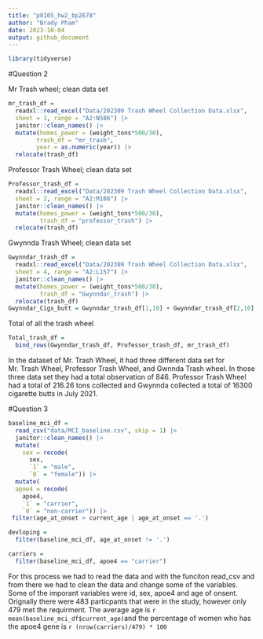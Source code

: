 ```yaml
---
title: "p8105_hw2_bp2678"
author: "Brady Pham"
date: 2023-10-04
output: github_document
---
```

```r
library(tidyverse)

```


#Question 2

Mr Trash wheel; clean data set 

```r
mr_trash_df = 
  readxl::read_excel("Data/202309 Trash Wheel Collection Data.xlsx", 
  sheet = 1, range = "A2:N586") |>
  janitor::clean_names() |>
  mutate(homes_power = (weight_tons*500/30),
        trash_df = "mr_trash", 
        year = as.numeric(year)) |>
  relocate(trash_df)
```

Professor Trash Wheel; clean data set 

```r
Professor_trash_df = 
  readxl::read_excel("Data/202309 Trash Wheel Collection Data.xlsx", 
  sheet = 2, range = "A2:M108") |>
  janitor::clean_names() |>
  mutate(homes_power = (weight_tons*500/30),
         trash_df = "professor_trash") |>
  relocate(trash_df)
```

Gwynnda Trash Wheel; clean data set 

```r
Gwynndar_trash_df = 
  readxl::read_excel("Data/202309 Trash Wheel Collection Data.xlsx", 
  sheet = 4, range = "A2:L157") |>
  janitor::clean_names() |>
  mutate(homes_power = (weight_tons*500/30),
         trash_df = "Gwynndar_trash") |>
  relocate(trash_df)
Gwynndar_Cigs_butt = Gwynndar_trash_df[1,10] + Gwynndar_trash_df[2,10] + Gwynndar_trash_df[3,10] + Gwynndar_trash_df[4,10] + Gwynndar_trash_df[5,10]

```

Total of all the trash wheel

```r
Total_trash_df =
  bind_rows(Gwynndar_trash_df, Professor_trash_df, mr_trash_df)
```

In the dataset of Mr. Trash Wheel, it had three different data set for Mr. Trash Wheel, Professor Trash Wheel, and Gwnnda Trash wheel. In those three data set they had a total observation of 846. Professor Trash Wheel had a total of 216.26 tons collected and Gwynnda collected a total of 16300 cigarette butts in July 2021. 

#Question 3

```r
baseline_mci_df = 
  read_csv("data/MCI_baseline.csv", skip = 1) |>
  janitor::clean_names() |>
  mutate(
    sex = recode(
      sex,
      `1` = "male",
      `0` = "female")) |>
  mutate(
  apoe4 = recode(
    apoe4,
    `1` = "carrier",
    `0` = "non-carrier")) |>
 filter(age_at_onset > current_age | age_at_onset == '.')

devloping =
  filter(baseline_mci_df, age_at_onset != '.')

carriers =
  filter(baseline_mci_df, apoe4 == "carrier")
```

For this process we had to read the data and with the funciton read_csv and from there we had to clean the data and change some of the variables. Some of the imporant variables were id, sex, apoe4 and age of onsent. Orignally there were 483 particpants that were in the study, however only 479 met the requirment. The average age is `r mean(baseline_mci_df$current_age)`and the percentage of women who has the apoe4 gene is `r (nrow(carriers)/479) * 100`





